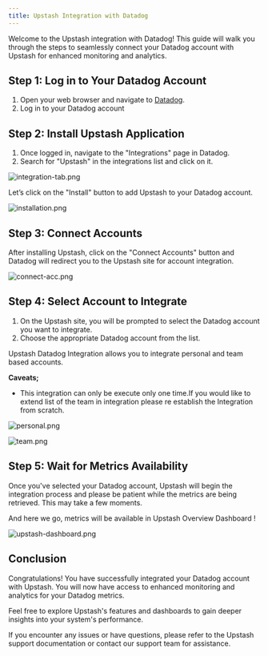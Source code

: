 ```yaml
---
title: Upstash Integration with Datadog
---
```


Welcome to the Upstash integration with Datadog! This guide will walk you through the steps to seamlessly connect your Datadog account with Upstash for enhanced monitoring and analytics.

## **Step 1: Log in to Your Datadog Account**

1. Open your web browser and navigate to [Datadog](https://www.datadoghq.com/).
2. Log in to your Datadog account

## **Step 2: Install Upstash Application**

1. Once logged in, navigate to the "Integrations" page in Datadog.
2. Search for "Upstash" in the integrations list and click on it.

![integration-tab.png](/img/datadog/integration-tab.png)

Let’s click on the "Install" button to add Upstash to your Datadog account.

![installation.png](/img/datadog/installation.png)

## **Step 3: Connect Accounts**

After installing Upstash, click on the "Connect Accounts" button and Datadog will redirect you to the Upstash site for account integration.

![connect-acc.png](/img/datadog/connect-acc.png)

## **Step 4: Select Account to Integrate**

1. On the Upstash site, you will be prompted to select the Datadog account you want to integrate.
2. Choose the appropriate Datadog account from the list.

Upstash Datadog Integration allows you to integrate personal and team based accounts.

**Caveats;**

- This integration can only be execute only one time.If you would like to extend list of the team in integration please re establish the Integration from scratch.

![personal.png](/img/datadog/personal.png)

![team.png](/img/datadog/team.png)

## **Step 5: Wait for Metrics Availability**

Once you've selected your Datadog account, Upstash will begin the integration process and please be patient while the metrics are being retrieved. This may take a few moments.

And here we go, metrics will be available in Upstash Overview Dashboard !

![upstash-dashboard.png](/img/datadog/upstash-dashboard.png)

## **Conclusion**

Congratulations! You have successfully integrated your Datadog account with Upstash. You will now have access to enhanced monitoring and analytics for your Datadog metrics.

Feel free to explore Upstash's features and dashboards to gain deeper insights into your system's performance.

If you encounter any issues or have questions, please refer to the Upstash support documentation or contact our support team for assistance.
